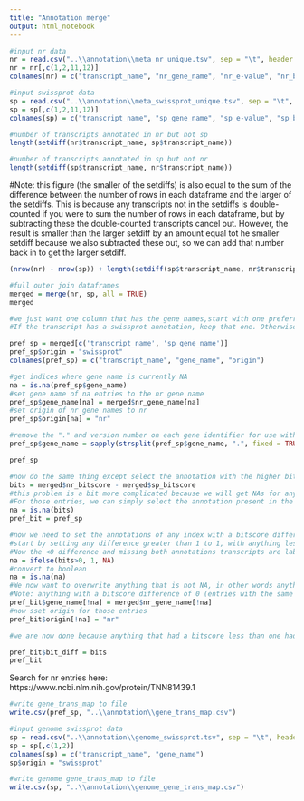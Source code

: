 ```yaml
---
title: "Annotation merge"
output: html_notebook
---
```




```r
#input nr data
nr = read.csv("..\\annotation\\meta_nr_unique.tsv", sep = "\t", header = FALSE)
nr = nr[,c(1,2,11,12)]
colnames(nr) = c("transcript_name", "nr_gene_name", "nr_e-value", "nr_bitscore")
```


```r
#input swissprot data
sp = read.csv("..\\annotation\\meta_swissprot_unique.tsv", sep = "\t", header = FALSE)
sp = sp[,c(1,2,11,12)]
colnames(sp) = c("transcript_name", "sp_gene_name", "sp_e-value", "sp_bitscore")
```




```r
#number of transcripts annotated in nr but not sp
length(setdiff(nr$transcript_name, sp$transcript_name))
```


```r
#number of transcripts annotated in sp but not nr
length(setdiff(sp$transcript_name, nr$transcript_name))
```

#Note: this figure (the smaller of the setdiffs) is also equal to the sum of the difference between the number of rows in each dataframe and the larger of the setdiffs. This is because any transcripts not in the setdiffs is double-counted if you were to sum the number of rows in each dataframe, but by subtracting these the double-counted transcripts cancel out. However, the result is smaller than the larger setdiff by an amount equal tot he smaller setdiff because we also subtracted these out, so we can add that number back in to get the larger setdiff.

```r
(nrow(nr) - nrow(sp)) + length(setdiff(sp$transcript_name, nr$transcript_name))
```



```r
#full outer join dataframes
merged = merge(nr, sp, all = TRUE)
merged
```


```r
#we just want one column that has the gene names,start with one preferring the swissprot names
#If the transcript has a swissprot annotation, keep that one. Otherwise, use the NR annotation. Have a column that indicates which reference the annotation is from

pref_sp = merged[c('transcript_name', 'sp_gene_name')]
pref_sp$origin = "swissprot"
colnames(pref_sp) = c("transcript_name", "gene_name", "origin")

#get indices where gene name is currently NA
na = is.na(pref_sp$gene_name)
#set gene name of na entries to the nr gene name
pref_sp$gene_name[na] = merged$nr_gene_name[na]
#set origin of nr gene names to nr
pref_sp$origin[na] = "nr"

#remove the "." and version number on each gene identifier for use with downstream tools
pref_sp$gene_name = sapply(strsplit(pref_sp$gene_name, ".", fixed = TRUE), function(x) x[1])

pref_sp
```


```r
#now do the same thing except select the annotation with the higher bitscore (this should be easily adaptable to use the e-value if desired instead but we use the bitscore because it corrects for database size and so can be used to compare hits in databases of different sizes)
bits = merged$nr_bitscore - merged$sp_bitscore
#this problem is a bit more complicated because we will get NAs for any transcript that did not annotate in both references
#For those entries, we can simply select the annotation present in the pref_sp dataframe since there is only one option. Start by copying the dataframe, we will overwrite some entries later
na = is.na(bits)
pref_bit = pref_sp

#now we need to set the annotations of any index with a bitscore difference >0 to the nr annotation
#start by setting any difference greater than 1 to 1, with anything less to NA.
#Now the <0 difference and missing both annotations transcripts are labeled as NA, and anything with a bitscore >0 is labeled as 1
na = ifelse(bits>0, 1, NA)
#convert to boolean
na = is.na(na)
#We now want to overwrite anything that is not NA, in other words anything with a bitscore difference >0 should be set to the nr annotation
#Note: anything with a bitscore difference of 0 (entries with the same bitscore in both databases) will have the swissprot annotation
pref_bit$gene_name[!na] = merged$nr_gene_name[!na]
#now sset origin for those entries
pref_bit$origin[!na] = "nr"

#we are now done because anything that had a bitscore less than one had a better match to the swissprot database, and so it's entry would be the same as the pref_sp dataframe we copied 

pref_bit$bit_diff = bits
pref_bit
```


Search for nr entries here:
https://www.ncbi.nlm.nih.gov/protein/TNN81439.1


```r
#write gene_trans_map to file
write.csv(pref_sp, "..\\annotation\\gene_trans_map.csv")
```


```r
#input genome swissprot data
sp = read.csv("..\\annotation\\genome_swissprot.tsv", sep = "\t", header = FALSE)
sp = sp[,c(1,2)]
colnames(sp) = c("transcript_name", "gene_name")
sp$origin = "swissprot"
```

```r
#write genome gene_trans_map to file
write.csv(sp, "..\\annotation\\genome_gene_trans_map.csv")
```























































































